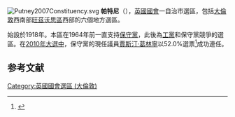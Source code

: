{{noteTA
|G1= PoliticiansUK
|1=zh-cn:贾斯汀·葛林宁; zh-tw:賈斯汀·葛林寧; zh-hk:簡意寧;
}}
[[File:Putney2007Constituency.svg|right]]
'''帕特尼'''（{{lang-en|Putney}}），[[英國|英國]][[英國國會|國會]]一自治市選區，包括[[大倫敦|大倫敦]]西南部[[旺茲沃思區|旺茲沃思區]]西部的六個地方選區。

始設於1918年。本區在1964年前一直支持[[保守黨_(英國)|保守黨]]，此後為[[工黨_(英國)|工黨]]和保守黨競爭的選區。在[[2010年英國大選|2010年大選中]]，保守黨的現任議員[[賈斯汀·葛林寧|賈斯汀·葛林寧]]以52.0%選票<ref>{{cite news
|publisher=[[英國廣播公司|英國廣播公司]]
|date=2010年5月7日
|title=Election 2010/Constituency/Putney
|url=http://news.bbc.co.uk/1/shared/election2010/results/constituency/d61.stm
|accessdate=2010年10月15日
|archive-date=2017年9月5日
|archive-url=https://web.archive.org/web/20170905002526/http://news.bbc.co.uk/1/shared/election2010/results/constituency/d61.stm
|dead-url=no
}}</ref>成功連任。

==参考文献==
{{reflist}}

{{DEFAULTSORT:Putney (UK Parliament constituency)}}
{{英國國會選區 (倫敦)}}
[[Category:英國國會選區_(大倫敦)|Category:英國國會選區 (大倫敦)]]
